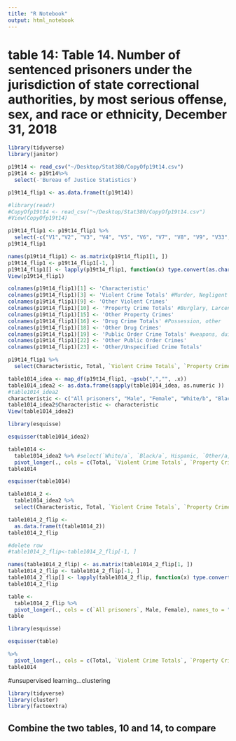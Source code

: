 ```yaml
---
title: "R Notebook"
output: html_notebook
---
```



# table 14: Table 14. Number of sentenced prisoners under the jurisdiction of state correctional authorities, by most serious offense, sex, and race or ethnicity, December 31, 2018
```r
library(tidyverse)
library(janitor)

p19t14 <- read_csv("~/Desktop/Stat380/CopyOfp19t14.csv")
p19t14 <- p19t14%>%
  select(-'Bureau of Justice Statistics')

p19t14_flip1 <- as.data.frame(t(p19t14))

```
```r
#library(readr)
#CopyOfp19t14 <- read_csv("~/Desktop/Stat380/CopyOfp19t14.csv")
#View(CopyOfp19t14)
```

```r
p19t14_flip1 <- p19t14_flip1 %>%
  select(-c("V1","V2", "V3", "V4", "V5", "V6", "V7", "V8", "V9", "V33", "V34", "V35", "V36", "V37", "V38", "V39", "V40"))
p19t14_flip1
```

```r
names(p19t14_flip1) <- as.matrix(p19t14_flip1[1, ])
p19t14_flip1 <- p19t14_flip1[-1, ]
p19t14_flip1[] <- lapply(p19t14_flip1, function(x) type.convert(as.character(x)))
View(p19t14_flip1)
```

```r
colnames(p19t14_flip1)[1] <- 'Characteristic'
colnames(p19t14_flip1)[3] <- 'Violent Crime Totals' #Murder, Negligent manslaughter, Rapse/sexual assualt, robbery, aggravated/simple assault, other
colnames(p19t14_flip1)[9] <- 'Other Violent Crimes'
colnames(p19t14_flip1)[10] <- 'Property Crime Totals' #Burglary, Larcenty/theft, Motor-vehicle theft, fraud, other
colnames(p19t14_flip1)[15] <- 'Other Property Crimes'
colnames(p19t14_flip1)[16] <- 'Drug Crime Totals' #Possession, other
colnames(p19t14_flip1)[18] <- 'Other Drug Crimes'
colnames(p19t14_flip1)[19] <- 'Public Order Crime Totals' #weapons, dui/dwi, other
colnames(p19t14_flip1)[22] <- 'Other Public Order Crimes'
colnames(p19t14_flip1)[23] <- 'Other/Unspecified Crime Totals'
```


```r
p19t14_flip1 %>%
  select(Characteristic, Total, `Violent Crime Totals`, `Property Crime Totals`,`Drug Crime Totals`, `Public Order Crime Totals`, `Other/Unspecified Crime Totals` )
```

```r
table1014_idea <- map_df(p19t14_flip1, ~gsub(",","", .x))
table1014_idea2 <- as.data.frame(sapply(table1014_idea, as.numeric ))
#table1014_idea2
characteristic <- c("All prisoners", "Male", "Female", "White/b", "Black/b", "Hispanic")
table1014_idea2$Characteristic <- characteristic
View(table1014_idea2)

```

```r
library(esquisse)
```

```r
esquisser(table1014_idea2)

```
```r
table1014 <- 
  table1014_idea2 %>% #select(`White/a`, `Black/a`, Hispanic, `Other/a,b`) %>%
  pivot_longer(., cols = c(Total, `Violent Crime Totals`, `Property Crime Totals`, `Drug Crime Totals`, `Public Order Crime Totals`), names_to = "Crime Totals", values_to = "Count")
table1014
```

```r
esquisser(table1014)
```

```r
table1014_2 <- 
  table1014_idea2 %>% 
  select(Characteristic, Total, `Violent Crime Totals`, `Property Crime Totals`, `Drug Crime Totals`, `Public Order Crime Totals`) 

table1014_2_flip <-
  as.data.frame(t(table1014_2))
table1014_2_flip
```
```r
#delete row
#table1014_2_flip<-table1014_2_flip[-1, ]

names(table1014_2_flip) <- as.matrix(table1014_2_flip[1, ])
table1014_2_flip <- table1014_2_flip[-1, ]
table1014_2_flip[] <- lapply(table1014_2_flip, function(x) type.convert(as.character(x)))
table1014_2_flip
```


```r
table <-
  table1014_2_flip %>%
  pivot_longer(., cols = c(`All prisoners`, Male, Female), names_to = "Gender", values_to = "Count")
table
```






```r
library(esquisse)
```


```r
esquisser(table)
```

























```r

%>%
  pivot_longer(., cols = c(Total, `Violent Crime Totals`, `Property Crime Totals`, `Drug Crime Totals`, `Public Order Crime Totals`), names_to = "Crime Totals", values_to = "Count")
table1014
```



#unsupervised learning...clustering
```r
library(tidyverse)
library(cluster)
library(factoextra)
```


## Combine the two tables, 10 and 14, to compare 


